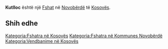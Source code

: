 {{Fshat në Kosovës
 | Emri                = Kutlloc
| sqi_D_name = Kutlloc
| sqi_D_FULL_NAME_RO = Kutlloc
| sqi_D_FULL_NAME_ND_RO = Kutlloc
| sqi_D_SORT_NAME_RG = KUTLLOC
| sqi_D_FULL_NAME_RG = Kutlloc
| sqi_D_FULL_NAME_ND_RG = Kutlloc
| sqi_V_name = Kutllovc
| sqi_V_FULL_NAME_RO = Kutllovc
| sqi_V_FULL_NAME_ND_RO = Kutllovc
| sqi_V_SORT_NAME_RG = KUTLLOVC
| sqi_V_FULL_NAME_RG = Kutllovc
| sqi_V_FULL_NAME_ND_RG = Kutllovc
| srp_N_name = Kutlovac
| srp_N_FULL_NAME_RO = Kutlovac
| srp_N_FULL_NAME_ND_RO = Kutlovac
| srp_N_SORT_NAME_RG = KUTLOVAC
| srp_N_FULL_NAME_RG = Kutlovac
| srp_N_FULL_NAME_ND_RG = Kutlovac
| srp_NS_name = Кутловац
| srp_NS_FULL_NAME_RO = Кутловац
| srp_NS_FULL_NAME_ND_RO = Кутловац
| srp_NS_SORT_NAME_RG = КУТЛОВАЦ
| srp_NS_FULL_NAME_RG = Кутловац
| srp_NS_FULL_NAME_ND_RG = Кутловац
| std_V_name = Kutilovc
| std_V_FULL_NAME_RO = Kutilovc Kutlovc
| std_V_FULL_NAME_ND_RO = Kutilovc Kutlovc
| std_V_SORT_NAME_RG = KUTILOVC KUTLOVC
| std_V_FULL_NAME_RG = Kutilovc Kutlovc
| std_V_FULL_NAME_ND_RG = Kutilovc Kutlovc

 | Emri (Rasa dhanore) = 
 | Figura              = 
 | Shteti              = Kosovo
 | Komuna              = Novobërdë
 | Kodi postar         = 
 | Sipërfaqja          = 

 | Popullsia           = 

 | Regj. i popullsisë  = 
 | Dend. e popullsisë  = 
 | Faqja zyrtare       = 
 <!--- Koordinatat ----> 
 | Gjerësia            = 42.917778
 | Gjatësia            = 20.918611
 | Lartësia            = 
}}
'''Kutlloc''' është një [[Fshat]] në [[Novobërdë]] të [[Kosovës]].

<!-- == Gjeografia == -->
<!-- == Historia == -->
<!-- == Demografia == -->
== Shih edhe ==
{{Komuna Novobërdë}}
{{Kosovo-Administrata-Cung}}

[[Kategoria:Fshatra në Kosovës]]
[[Kategoria:Fshatra në Kommunes Novobërdë]]
[[Kategoria:Vendbanime në Kosovës]]